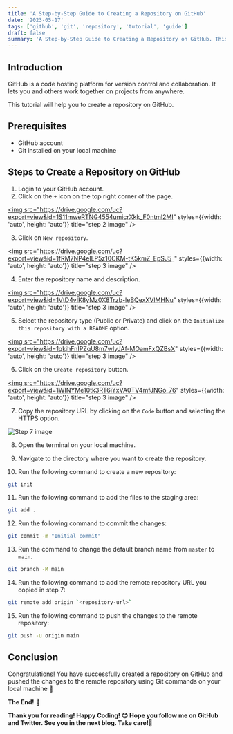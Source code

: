 ```yaml
---
title: 'A Step-by-Step Guide to Creating a Repository on GitHub'
date: '2023-05-17'
tags: ['github', 'git', 'repository', 'tutorial', 'guide']
draft: false
summary: 'A Step-by-Step Guide to Creating a Repository on GitHub. This tutorial will help you to create a repository on GitHub.'
---
```


## Introduction

GitHub is a code hosting platform for version control and collaboration. It lets you and others work together on projects from anywhere.

This tutorial will help you to create a repository on GitHub.

## Prerequisites

- GitHub account
- Git installed on your local machine

## Steps to Create a Repository on GitHub

1. Login to your GitHub account.
2. Click on the `+` icon on the top right corner of the page.

<a href="https://drive.google.com/uc?export=view&id=1S11mweRTNG4554umicrXkk_F0ntml2MI"><img src="https://drive.google.com/uc?export=view&id=1S11mweRTNG4554umicrXkk_F0ntml2MI" styles={{width: 'auto', height: 'auto'}} title="step 2 image" />
</a>

3. Click on `New repository`.

<a href="https://drive.google.com/uc?export=view&id=1fRM7NP4elLP5z10CKM-tK5kmZ_EpSJ5_"><img src="https://drive.google.com/uc?export=view&id=1fRM7NP4elLP5z10CKM-tK5kmZ_EpSJ5_" styles={{width: 'auto', height: 'auto'}} title="step 3 image" />
</a>

4. Enter the repository name and description.

<a href="https://drive.google.com/uc?export=view&id=1VtD4vIK8yMz0X8Trzb-leBQexXVlMHNu"><img src="https://drive.google.com/uc?export=view&id=1VtD4vIK8yMz0X8Trzb-leBQexXVlMHNu" styles={{width: 'auto', height: 'auto'}} title="step 3 image" />
</a>

5. Select the repository type (Public or Private) and click on the `Initialize this repository with a README` option.

<a href="https://drive.google.com/uc?export=view&id=1qkjhFnIPZqU8m7wIyJAf-MOamFxQZBsX"><img src="https://drive.google.com/uc?export=view&id=1qkjhFnIPZqU8m7wIyJAf-MOamFxQZBsX" styles={{width: 'auto', height: 'auto'}} title="step 3 image" />
</a>

6. Click on the `Create repository` button.

<a href="https://drive.google.com/uc?export=view&id=1WINYMe10tk3RT6iYxVA0TV4mfJNGo_76"><img src="https://drive.google.com/uc?export=view&id=1WINYMe10tk3RT6iYxVA0TV4mfJNGo_76" styles={{width: 'auto', height: 'auto'}} title="step 3 image" />
</a>

7. Copy the repository URL by clicking on the `Code` button and selecting the HTTPS option.

![Step 7 image](https://drive.google.com/uc?id=1GzIRDybxBgGeuAM5A6rwMd-WkJ1Pa-T5)

8. Open the terminal on your local machine.

9. Navigate to the directory where you want to create the repository.

10. Run the following command to create a new repository:

```bash
git init
```

11. Run the following command to add the files to the staging area:

```bash
git add .
```

12. Run the following command to commit the changes:

```bash
git commit -m "Initial commit"
```

13. Run the command to change the default branch name from `master` to `main`.

```bash
git branch -M main
```

14. Run the following command to add the remote repository URL you copied in step 7:

```bash
git remote add origin `<repository-url>`
```

15. Run the following command to push the changes to the remote repository:

```bash
git push -u origin main
```

## Conclusion

Congratulations! You have successfully created a repository on GitHub and pushed the changes to the remote repository using Git commands on your local machine 🎉

**The End!** 🎉

**Thank you for reading! Happy Coding! 😊 Hope you follow me on GitHub and Twitter. See you in the next blog. Take care!👋**
